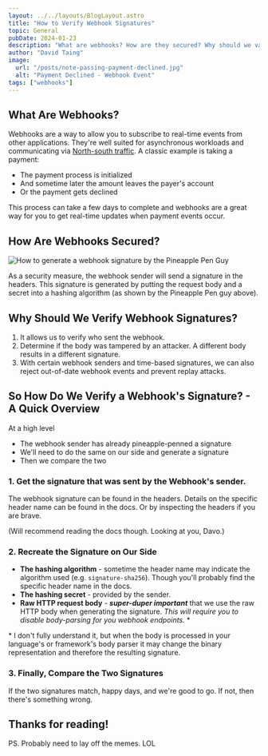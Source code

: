 ```yaml
---
layout: ../../layouts/BlogLayout.astro
title: "How to Verify Webhook Signatures"
topic: General
pubDate: 2024-01-23
description: "What are webhooks? How are they secured? Why should we validate a webhook's signature? And how do we validate a webhook's signature?"
author: "David Taing"
image:
  url: "/posts/note-passing-payment-declined.jpg"
  alt: "Payment Declined - Webhook Event"
tags: ["webhooks"]
---
```


## What Are Webhooks?

Webhooks are a way to allow you to subscribe to real-time events from other applications. They're well suited for asynchronous workloads and communicating via [North-south traffic](https://en.wikipedia.org/wiki/North-south_traffic). A classic example is taking a payment:

- The payment process is initialized
- And sometime later the amount leaves the payer's account
- Or the payment gets declined

This process can take a few days to complete and webhooks are a great way for you to get real-time updates when payment events occur.

## How Are Webhooks Secured?

![How to generate a webhook signature by the Pineapple Pen Guy](/posts/webhooks-pineapple-pen.jpg)

As a security measure, the webhook sender will send a signature in the headers. This signature is generated by putting the request body and a secret into a hashing algorithm (as shown by the Pineapple Pen guy above).

## Why Should We Verify Webhook Signatures?

1. It allows us to verify who sent the webhook.
2. Determine if the body was tampered by an attacker. A different body results in a different signature.
3. With certain webhook senders and time-based signatures, we can also reject out-of-date webhook events and prevent replay attacks.

## So How Do We Verify a Webhook's Signature? - A Quick Overview

At a high level
- The webhook sender has already pineapple-penned a signature
- We'll need to do the same on our side and generate a signature
- Then we compare the two


### 1. Get the signature that was sent by the Webhook's sender.

The webhook signature can be found in the headers. Details on the specific header name can be found in the docs. Or by  inspecting the headers if you are brave.

(Will recommend reading the docs though. Looking at you, Davo.)

### 2. Recreate the Signature on Our Side

- **The hashing algorithm** - sometime the header name may indicate the algorithm used (e.g. `signature-sha256`). Though you'll probably find the specific header name in the docs.
- **The hashing secret** - provided by the sender.
- **Raw HTTP request body** - ***super-duper important*** that we use the raw HTTP body when generating the signature. *This will require you to disable body-parsing for you webhook endpoints.* *

\* I don't fully understand it, but when the body is processed in your language's or framework's body parser it may change the binary representation and therefore the resulting signature.

### 3. Finally, Compare the Two Signatures

If the two signatures match, happy days, and we're good to go. If not, then there's something wrong.

## Thanks for reading!

PS. Probably need to lay off the memes. LOL